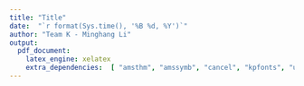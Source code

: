 ```yaml
---
title: "Title"
date:  "`r format(Sys.time(), '%B %d, %Y')`"
author: "Team K - Minghang Li"
output:
  pdf_document:
    latex_engine: xelatex
    extra_dependencies:  [ "amsthm", "amssymb", "cancel", "kpfonts", "unicode-math" ]
---
```



